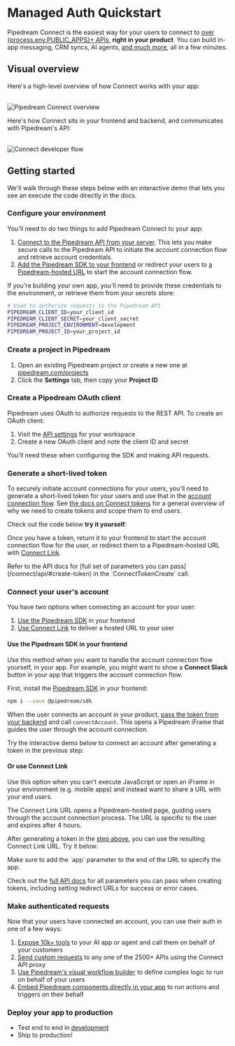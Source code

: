 
# Managed Auth Quickstart

<GlobalConnectProvider>

Pipedream Connect is the easiest way for your users to connect to [over {process.env.PUBLIC_APPS}+ APIs](https://pipedream.com/apps), **right in your product**. You can build in-app messaging, CRM syncs, AI agents, [and much more](/connect/use-cases/), all in a few minutes.

## Visual overview

Here's a high-level overview of how Connect works with your app:

<br />
<Image src="https://res.cloudinary.com/pipedreamin/image/upload/v1724194758/Screenshot_2024-08-20_at_3.59.05_PM_rfylfq.png" alt="Pipedream Connect overview" width={800} height={529} />

Here's how Connect sits in your frontend and backend, and communicates with Pipedream's API:

<br />
<Image src="https://res.cloudinary.com/pipedreamin/image/upload/v1723834101/docs/Screenshot_2024-08-16_at_11.48.15_AM_kijxa7.png" alt="Connect developer flow" width={800} height={500} />

## Getting started

We'll walk through these steps below with an interactive demo that lets you see an execute the code directly in the docs.

<Steps>

### Configure your environment

You'll need to do two things to add Pipedream Connect to your app:

1. [Connect to the Pipedream API from your server](#generate-a-short-lived-token). This lets you make secure calls to the Pipedream API to initiate the account connection flow and retrieve account credentials.
2. [Add the Pipedream SDK to your frontend](#connect-your-users-account) or redirect your users to [a Pipedream-hosted URL](/connect/connect-link/) to start the account connection flow.

If you're building your own app, you'll need to provide these credentials to the environment, or retrieve them from your secrets store:

```bash
# Used to authorize requests to the Pipedream API
PIPEDREAM_CLIENT_ID=your_client_id
PIPEDREAM_CLIENT_SECRET=your_client_secret
PIPEDREAM_PROJECT_ENVIRONMENT=development
PIPEDREAM_PROJECT_ID=your_project_id
```

### Create a project in Pipedream

1. Open an existing Pipedream project or create a new one at [pipedream.com/projects](https://pipedream.com/projects)
2. Click the **Settings** tab, then copy your **Project ID**

### Create a Pipedream OAuth client

Pipedream uses OAuth to authorize requests to the REST API. To create an OAuth client:

1. Visit the [API settings](https://pipedream.com/settings/api) for your workspace
2. Create a new OAuth client and note the client ID and secret

You'll need these when configuring the SDK and making API requests.

### Generate a short-lived token

To securely initiate account connections for your users, you'll need to generate a short-lived token for your users and use that in the [account connection flow](#connect-your-users-account). See [the docs on Connect tokens](/connect/tokens/) for a general overview of why we need to create tokens and scope them to end users.

Check out the code below **try it yourself**:

<div className="not-prose">
  <TokenGenerationDemo />
</div>

Once you have a token, return it to your frontend to start the account connection flow for the user, or redirect them to a Pipedream-hosted URL with [Connect Link](#or-use-connect-link).

<Callout type="info">
Refer to the API docs for [full set of parameters you can pass](/connect/api/#create-token) in the `ConnectTokenCreate` call.
</Callout>

### Connect your user's account

You have two options when connecting an account for your user:

1. [Use the Pipedream SDK](#use-the-pipedream-sdk-in-your-frontend) in your frontend
2. [Use Connect Link](#or-use-connect-link) to deliver a hosted URL to your user

#### Use the Pipedream SDK in your frontend

Use this method when you want to handle the account connection flow yourself, in your app. For example, you might want to show a **Connect Slack** button in your app that triggers the account connection flow.

First, install the [Pipedream SDK](https://www.npmjs.com/package/@pipedream/sdk) in your frontend:

```bash
npm i --save @pipedream/sdk
```

When the user connects an account in your product, [pass the token from your backend](#generate-a-short-lived-token) and call `connectAccount`. This opens a Pipedream iFrame that guides the user through the account connection.

Try the interactive demo below to connect an account after generating a token in the previous step:

<div className="not-prose">
  <AccountConnectionDemo />
</div>

#### Or use Connect Link

Use this option when you can't execute JavaScript or open an iFrame in your environment (e.g. mobile apps) and instead want to share a URL with your end users.

The Connect Link URL opens a Pipedream-hosted page, guiding users through the account connection process. The URL is specific to the user and expires after 4 hours.

After generating a token in the [step above](#generate-a-short-lived-token), you can use the resulting Connect Link URL. Try it below:

<div className="not-prose">
  <ConnectLinkDemo />
</div>

<Callout type="info">
Make sure to add the `app` parameter to the end of the URL to specify the app.

Check out the [full API docs](/connect/api/#create-token) for all parameters you can pass when creating tokens, including setting redirect URLs for success or error cases.
</Callout>

### Make authenticated requests

Now that your users have connected an account, you can use their auth in one of a few ways:

1. [Expose 10k+ tools](/connect/components/) to your AI app or agent and call them on behalf of your customers
2. [Send custom requests](/connect/proxy/) to any one of the 2500+ APIs using the Connect API proxy
3. [Use Pipedream's visual workflow builder](/connect/workflows/) to define complex logic to run on behalf of your users
4. [Embed Pipedream components directly in your app](/connect/components/) to run actions and triggers on their behalf

### Deploy your app to production

- Test end to end in [development](/connect/environments/)
- Ship to production!

</Steps>

</GlobalConnectProvider>
